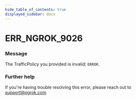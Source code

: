 ```yaml
---
hide_table_of_contents: true
displayed_sidebar: docs
---
```



# ERR_NGROK_9026

### Message

The TrafficPolicy you provided is invalid: `ERROR`.

<ErrorDetails error="err_ngrok_9026" />

### Further help

If you're having trouble resolving this error, please reach out to [support@ngrok.com](mailto:support@ngrok.com?subject=Help%20with%20ERR_NGROK_9026)

